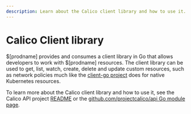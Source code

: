 ```yaml
---
description: Learn about the Calico client library and how to use it.
---
```


# Calico Client library

$[prodname] provides and consumes a client library in Go that allows developers to work with $[prodname] resources. The
client library can be used to get, list, watch, create, delete and update custom resources, such as network policies much
like the [client-go project](https://github.com/kubernetes/client-go) does for native Kubernetes resources.

To learn more about the Calico client library and how to use it, see the Calico API project [README](https://github.com/projectcalico/api/blob/master/README.md) or
the [github.com/projectcalico/api Go module page](https://pkg.go.dev/github.com/projectcalico/api).
